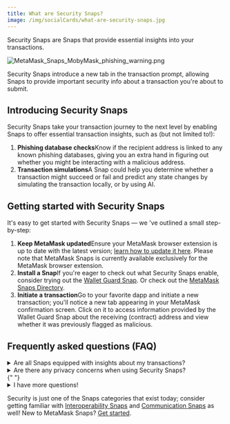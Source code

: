 ```yaml
---
title: What are Security Snaps?
image: /img/socialCards/what-are-security-snaps.jpg
---
```



<CustomLayout />

Security Snaps are Snaps that provide essential insights into your transactions.

<div class="center-container">
  <div class="img-small">
    <img
      src={
        require("../../img/metamask-snaps/what-are-security-snaps/MetaMask_Snaps_MobyMask_phishing_warning.png")
          .default
      }
      alt="MetaMask_Snaps_MobyMask_phishing_warning.png"
    />
  </div>
</div>

Security Snaps introduce a new tab in the transaction prompt, allowing Snaps to provide important security info about a transaction you're about to submit.

## Introducing Security Snaps

Security Snaps take your transaction journey to the next level by enabling Snaps to offer essential transaction insights, such as (but not limited to!):

1. **Phishing database checks**Know if the recipient address is linked to any known phishing databases, giving you an extra hand in figuring out whether you might be interacting with a malicious address.
2. **Transaction simulations**A Snap could help you determine whether a transaction might succeed or fail and predict any state changes by simulating the transaction locally, or by using AI.

## Getting started with Security Snaps

It's easy to get started with Security Snaps — we 've outlined a small step-by-step:

1. **Keep MetaMask updated**Ensure your MetaMask browser extension is up to date with the latest version; [learn how to update it here](/managing-my-wallet/using-metamask/how-to-update-the-version-of-metamask). Please note that MetaMask Snaps is currently available exclusively for the MetaMask browser extension.
2. **Install a Snap**If you're eager to check out what Security Snaps enable, consider trying out the [Wallet Guard Snap](https://snaps.metamask.io/snap/npm/wallet-guard-snap?utm_source=metamaskSupport&utm_medium=knowledge-base&utm_campaign=2023_Sep_snaps-launch_content_txinsights). Or check out the [MetaMask Snaps Directory](https://snaps.metamask.io/).
3. **Initiate a transaction**Go to your favorite dapp and initiate a new transaction; you'll notice a new tab appearing in your MetaMask confirmation screen. Click on it to access information provided by the Wallet Guard Snap about the receiving (contract) address and view whether it was previously flagged as malicious.

## Frequently asked questions (FAQ)

<details>
<summary>Are all Snaps equipped with insights about my transactions?</summary>
<div>

Not every Snap offers insights on your transactions. Check individual Snap descriptions to see if they make use of insights. When installing a Snap, you can also see whether it provides transaction insights by checking the permissions it requests:

<div class="center-container">
  <div class="img-medium">
    <img
      src={
        require("../../img/metamask-snaps/what-are-security-snaps/MetaMask_Snaps_transaction_insights_permission.png")
          .default
      }
      alt="Fetch and display transaction insights"
    />
  </div>
</div>

</div>
</details>

<details>
  <summary>Are there any privacy concerns when using Security Snaps?</summary>
  <div>
    {" "}
    Different types of Snaps access different information based on the permissions
    granted at installation. Any user data you share with a third-party-developed
    Snap will be collected directly by Snaps developers; MetaMask does not have access
    to this data. Only install Snaps from developers that you trust, and always check
    the privacy policy and terms of use of a Snap before installation.{" "}
  </div>
</details>{" "}

<details>
  <summary>I have more questions!</summary>
  <div>
    {" "}
    Take a look at the [MetaMask Snaps FAQ page](/metamask-snaps/metamask-snaps-faq).{" "}
  </div>
</details>

Security is just one of the Snaps categories that exist today; consider getting familiar with [Interoperability Snaps](/metamask-snaps/what-are-interoperability-snaps) and [Communication Snaps](/metamask-snaps/what-are-communication-snaps) as well! New to MetaMask Snaps? [Get started](/metamask-snaps/getting-started-with-metamask-snaps).

